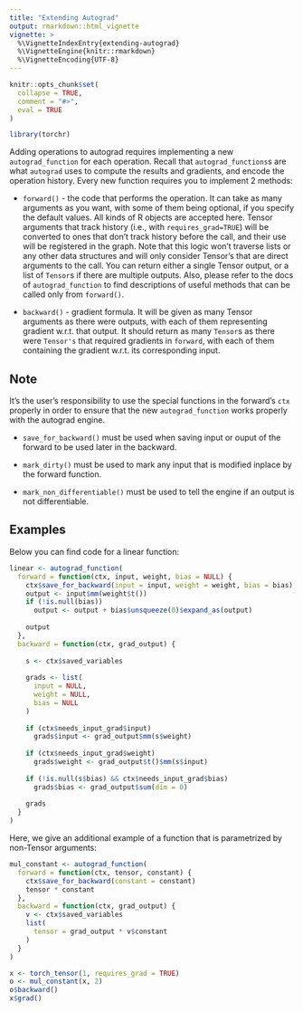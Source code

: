 ```yaml
---
title: "Extending Autograd"
output: rmarkdown::html_vignette
vignette: >
  %\VignetteIndexEntry{extending-autograd}
  %\VignetteEngine{knitr::rmarkdown}
  %\VignetteEncoding{UTF-8}
---
```


```r
knitr::opts_chunk$set(
  collapse = TRUE,
  comment = "#>",
  eval = TRUE
)
```

```r
library(torchr)
```

Adding operations to autograd requires implementing a new `autograd_function` for each operation. Recall that `autograd_functions`s are what `autograd` uses to compute the results and gradients, and encode the operation history. Every new function requires you to implement 2 methods:

-   `forward()` - the code that performs the operation. It can take as many arguments as you want, with some of them being optional, if you specify the default values. All kinds of R objects are accepted here. Tensor arguments that track history (i.e., with `requires_grad=TRUE`) will be converted to ones that don't track history before the call, and their use will be registered in the graph. Note that this logic won't traverse lists or any other data structures and will only consider Tensor's that are direct arguments to the call. You can return either a single Tensor output, or a list of `Tensor`s if there are multiple outputs. Also, please refer to the docs of `autograd_function` to find descriptions of useful methods that can be called only from `forward()`.

-   `backward()` - gradient formula. It will be given as many Tensor arguments as there were outputs, with each of them representing gradient w.r.t. that output. It should return as many `Tensor`s as there were `Tensor's` that required gradients in `forward`, with each of them containing the gradient w.r.t. its corresponding input.

## Note

It's the user's responsibility to use the special functions in the forward's `ctx` properly in order to ensure that the new `autograd_function` works properly with the autograd engine.

- `save_for_backward()` must be used when saving input or ouput of the forward to be used later in the backward.

- `mark_dirty()` must be used to mark any input that is modified inplace by the forward function.

- `mark_non_differentiable()` must be used to tell the engine if an output is not differentiable.

## Examples

Below you can find code for a linear function:

```r
linear <- autograd_function(
  forward = function(ctx, input, weight, bias = NULL) {
    ctx$save_for_backward(input = input, weight = weight, bias = bias)
    output <- input$mm(weight$t())
    if (!is.null(bias))
      output <- output + bias$unsqueeze(0)$expand_as(output)
    
    output
  },
  backward = function(ctx, grad_output) {
    
    s <- ctx$saved_variables
    
    grads <- list(
      input = NULL,
      weight = NULL,
      bias = NULL
    )
    
    if (ctx$needs_input_grad$input)
      grads$input <- grad_output$mm(s$weight)
    
    if (ctx$needs_input_grad$weight)
      grads$weight <- grad_output$t()$mm(s$input)
    
    if (!is.null(s$bias) && ctx$needs_input_grad$bias)
      grads$bias <- grad_output$sum(dim = 0)
    
    grads
  }
)
```

Here, we give an additional example of a function that is parametrized by non-Tensor arguments:

```r
mul_constant <- autograd_function(
  forward = function(ctx, tensor, constant) {
    ctx$save_for_backward(constant = constant)
    tensor * constant
  },
  backward = function(ctx, grad_output) {
    v <- ctx$saved_variables
    list(
      tensor = grad_output * v$constant
    )
  }
)
```

```r
x <- torch_tensor(1, requires_grad = TRUE)
o <- mul_constant(x, 2)
o$backward()
x$grad()
```

